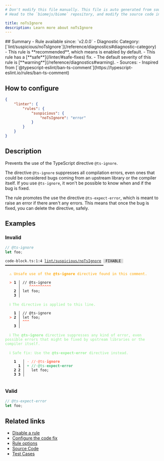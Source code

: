 ```yaml
---
# Don't modify this file manually. This file is auto generated from source, and you will lose your changes next time the website is built.
# Head to the `biomejs/biome` repository, and modify the source code in there.

title: noTsIgnore
description: Learn more about noTsIgnore
---
```


<Tabs>
<TabItem label="JavaScript (and super languages)" icon="seti:javascript">
## Summary
- Rule available since: `v2.0.0`
- Diagnostic Category: [`lint/suspicious/noTsIgnore`](/reference/diagnostics#diagnostic-category)
- This rule is **recommended**, which means is enabled by default.
- This rule has a [**safe**](/linter/#safe-fixes) fix.
- The default severity of this rule is [**warning**](/reference/diagnostics#warning).
- Sources: 
  - Inspired from [`@typescript-eslint/ban-ts-comment`](https://typescript-eslint.io/rules/ban-ts-comment)

## How to configure
```json title="biome.json"
{
	"linter": {
		"rules": {
			"suspicious": {
				"noTsIgnore": "error"
			}
		}
	}
}

```
## Description
Prevents the use of the TypeScript directive `@ts-ignore`.

The directive `@ts-ignore` suppresses all compilation errors, even ones that could be considered bugs
coming from an upstream library or the compiler itself. If you use `@ts-ignore`, it won't be possible to know
when and if the bug is fixed.

The rule promotes the use the directive `@ts-expect-error`, which is meant to raise an error if there aren't any errors.
This means that once the bug is fixed, you can delete the directive, safely.

## Examples

### Invalid

```ts
// @ts-ignore
let foo;
```

<pre class="language-text"><code class="language-text">code-block.ts:1:4 <a href="https://biomejs.dev/linter/rules/no-ts-ignore">lint/suspicious/noTsIgnore</a> <span style="color: #000; background-color: #ddd;"> FIXABLE </span> ━━━━━━━━━━━━━━━━━━━━━━━━━━━━━━━━━━━━━━━━━━━━━<br /><br />  <strong><span style="color: Orange;">⚠</span></strong> <span style="color: Orange;">Unsafe use of the </span><span style="color: Orange;"><strong>@ts-ignore</strong></span><span style="color: Orange;"> directive found in this comment.</span><br />  <br />  <strong><span style="color: Tomato;">&gt;</span></strong> <strong>1 │ </strong>// @ts-ignore<br />   <strong>   │ </strong>   <strong><span style="color: Tomato;">^</span></strong><strong><span style="color: Tomato;">^</span></strong><strong><span style="color: Tomato;">^</span></strong><strong><span style="color: Tomato;">^</span></strong><strong><span style="color: Tomato;">^</span></strong><strong><span style="color: Tomato;">^</span></strong><strong><span style="color: Tomato;">^</span></strong><strong><span style="color: Tomato;">^</span></strong><strong><span style="color: Tomato;">^</span></strong><strong><span style="color: Tomato;">^</span></strong><br />    <strong>2 │ </strong>let foo;<br />    <strong>3 │ </strong><br />  <br />  <strong><span style="color: lightgreen;">ℹ</span></strong> <span style="color: lightgreen;">The directive is applied to this line.</span><br />  <br />    <strong>1 │ </strong>// @ts-ignore<br />  <strong><span style="color: Tomato;">&gt;</span></strong> <strong>2 │ </strong>let foo;<br />   <strong>   │ </strong><strong><span style="color: Tomato;">^</span></strong><strong><span style="color: Tomato;">^</span></strong><strong><span style="color: Tomato;">^</span></strong><br />    <strong>3 │ </strong><br />  <br />  <strong><span style="color: lightgreen;">ℹ</span></strong> <span style="color: lightgreen;">The </span><span style="color: lightgreen;"><strong>@ts-ignore</strong></span><span style="color: lightgreen;"> directive suppresses any kind of error, even possible errors that might be fixed by upstream libraries or the compiler itself.</span><br />  <br />  <strong><span style="color: lightgreen;">ℹ</span></strong> <span style="color: lightgreen;">Safe fix</span><span style="color: lightgreen;">: </span><span style="color: lightgreen;">Use the </span><span style="color: lightgreen;"><strong>@ts-expect-error</strong></span><span style="color: lightgreen;"> directive instead.</span><br />  <br />    <strong>1</strong>  <strong> │ </strong><span style="color: Tomato;">-</span> <span style="color: Tomato;">/</span><span style="color: Tomato;">/</span><span style="color: Tomato;"><span style="opacity: 0.8;">·</span></span><span style="color: Tomato;">@</span><span style="color: Tomato;">t</span><span style="color: Tomato;">s</span><span style="color: Tomato;">-</span><span style="color: Tomato;"><strong>i</strong></span><span style="color: Tomato;"><strong>g</strong></span><span style="color: Tomato;"><strong>n</strong></span><span style="color: Tomato;"><strong>o</strong></span><span style="color: Tomato;"><strong>r</strong></span><span style="color: Tomato;"><strong>e</strong></span><br />      <strong>1</strong><strong> │ </strong><span style="color: MediumSeaGreen;">+</span> <span style="color: MediumSeaGreen;">/</span><span style="color: MediumSeaGreen;">/</span><span style="color: MediumSeaGreen;"><span style="opacity: 0.8;">·</span></span><span style="color: MediumSeaGreen;">@</span><span style="color: MediumSeaGreen;">t</span><span style="color: MediumSeaGreen;">s</span><span style="color: MediumSeaGreen;">-</span><span style="color: MediumSeaGreen;"><strong>e</strong></span><span style="color: MediumSeaGreen;"><strong>x</strong></span><span style="color: MediumSeaGreen;"><strong>p</strong></span><span style="color: MediumSeaGreen;"><strong>e</strong></span><span style="color: MediumSeaGreen;"><strong>c</strong></span><span style="color: MediumSeaGreen;"><strong>t</strong></span><span style="color: MediumSeaGreen;"><strong>-</strong></span><span style="color: MediumSeaGreen;"><strong>e</strong></span><span style="color: MediumSeaGreen;"><strong>r</strong></span><span style="color: MediumSeaGreen;"><strong>r</strong></span><span style="color: MediumSeaGreen;"><strong>o</strong></span><span style="color: MediumSeaGreen;"><strong>r</strong></span><br />    <strong>2</strong> <strong>2</strong><strong> │ </strong>  let foo;<br />    <strong>3</strong> <strong>3</strong><strong> │ </strong>  <br />  <br /></code></pre>

### Valid

```ts
// @ts-expect-error
let foo;
```

## Related links

- [Disable a rule](/linter/#disable-a-rule)
- [Configure the code fix](/linter#configure-the-code-fix)
- [Rule options](/linter/#rule-options)
- [Source Code](https://github.com/biomejs/biome/blob/main/crates/biome_js_analyze/src/lint/suspicious/no_ts_ignore.rs)
- [Test Cases](https://github.com/biomejs/biome/blob/main/crates/biome_js_analyze/tests/specs/suspicious/noTsIgnore)

</TabItem>
</Tabs>

